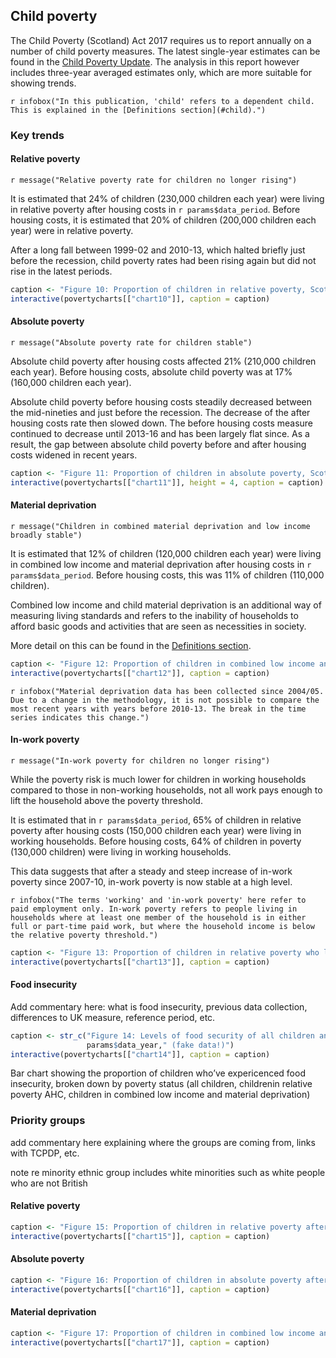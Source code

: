 ## Child poverty

The Child Poverty (Scotland) Act 2017 requires us to report annually on a number of child poverty measures. The latest single-year estimates can be found in the [Child Poverty Update](cpupdate.html). The analysis in this report however includes three-year averaged estimates only, which are more suitable for showing trends.

`r infobox("In this publication, 'child' refers to a dependent child. This is explained in the [Definitions section](#child).")`

### Key trends {.tabset}

#### Relative poverty

`r message("Relative poverty rate for children no longer rising")`

It is estimated that 24% of children (230,000 children each year) were living in relative poverty after housing costs in `r params$data_period`. Before housing costs, it is estimated that 20% of children (200,000 children each year) were in relative poverty.

After a long fall between 1999-02 and 2010-13, which halted briefly just before the recession, child poverty rates had been rising again but did not rise in the latest periods.


```{r chart10}
caption <- "Figure 10: Proportion of children in relative poverty, Scotland"
interactive(povertycharts[["chart10"]], caption = caption)
```

#### Absolute poverty

`r message("Absolute poverty rate for children stable")`

Absolute child poverty after housing costs affected 21% (210,000 children each year). Before housing costs, absolute child poverty was at 17% (160,000 children each year).

Absolute child poverty before housing costs steadily decreased between the mid-nineties and just before the recession. The decrease of the after housing costs rate then slowed down. The before housing costs measure continued to decrease until 2013-16 and has been largely flat since. As a result, the gap between absolute child poverty before and after housing costs widened in recent years.

```{r chart11}
caption <- "Figure 11: Proportion of children in absolute poverty, Scotland"
interactive(povertycharts[["chart11"]], height = 4, caption = caption)
```

#### Material deprivation

`r message("Children in combined material deprivation and low income broadly stable")`

It is estimated that 12% of children (120,000 children each year) were living in combined low income and material deprivation after housing costs in `r params$data_period`. Before housing costs, this was 11% of children (110,000 children).

Combined low income and child material deprivation is an additional way of measuring living standards and refers to the inability of households to afford basic goods and activities that are seen as necessities in society.

More detail on this can be found in the [Definitions section](#matdep).


```{r chart12}
caption <- "Figure 12: Proportion of children in combined low income and material deprivation, Scotland"
interactive(povertycharts[["chart12"]], caption = caption)
```

`r infobox("Material deprivation data has been collected since 2004/05. Due to a change in the methodology, it is not possible to compare the most recent years with years before 2010-13. The break in the time series indicates this change.")`

#### In-work poverty

`r message("In-work poverty for children no longer rising")`

While the poverty risk is much lower for children in working households compared to those in non-working households, not all work pays enough to lift the household above the poverty threshold.

It is estimated that in `r params$data_period`, 65% of children in relative poverty after housing costs (150,000 children each year) were living in working households. Before housing costs, 64% of children in poverty (130,000 children) were living in working households.

This data suggests that after a steady and steep increase of in-work poverty since 2007-10, in-work poverty is now stable at a high level.

`r infobox("The terms 'working' and 'in-work poverty' here refer to paid employment only. In-work poverty refers to people living in households where at least one member of the household is in either full or part-time paid work, but where the household income is below the relative poverty threshold.")`


```{r chart13}
caption <- "Figure 13: Proportion of children in relative poverty who live in working households, Scotland"
interactive(povertycharts[["chart13"]], caption = caption)
```

#### Food insecurity

Add commentary here: what is food insecurity, previous data collection, differences to UK measure, reference period, etc.

```{r chart14}

caption <- str_c("Figure 14: Levels of food security of all children and those in poverty, Scotland ",
                 params$data_year," (fake data!)")
interactive(povertycharts[["chart14"]], caption = caption)
```

Bar chart showing the proportion of children who've expericenced food insecurity, broken down by poverty status (all children, childrenin relative poverty AHC, children in combined low income and material deprivation)

### Priority groups {.tabset}

add commentary here explaining where the groups are coming from, links with TCPDP, etc.

note re minority ethnic group includes white minorities such as white people who are not British 

#### Relative poverty

```{r chart15}
caption <- "Figure 15: Proportion of children in relative poverty after housing cost, Scotland"
interactive(povertycharts[["chart15"]], caption = caption)
```

#### Absolute poverty

```{r chart16}
caption <- "Figure 16: Proportion of children in absolute poverty after housing costs, Scotland"
interactive(povertycharts[["chart16"]], caption = caption)
```

#### Material deprivation

```{r chart17}
caption <- "Figure 17: Proportion of children in combined low income and material deprivation, Scotland"
interactive(povertycharts[["chart17"]], caption = caption)
```


